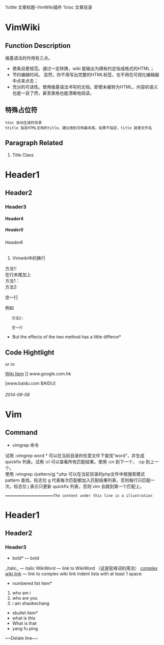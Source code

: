 %title 文章标题-VimWiki插件
%toc 文章目录


=VimWiki=
==Function Description==
维基语法的作用有三点。
* 使条目更规范。通过一定转换，wiki 能输出为拥有约定俗成格式的HTML；
* 节约编辑时间。 显然，你不用写出完整的HTML标签，也不用在可视化编辑器中点来点去；
* 充分的可读性。使用维基语法书写的文档，即使未被转为HTML，内容的语义也是一目了然，甚至表格也能清晰地阅读。
 
==特殊占位符==
 %toc 自动生成的目录
 %title 指定HTML文档的title，建议放到文档最末尾。如果不指定，title 就是文件名
 
==Paragraph Related==
# Title Class
= Header1 =
== Header2 ==
=== Header3 ===
==== Header4 ====
===== Header5 =====
====== Header6 ======

# Vimwiki中的换行
方法1:<br>
在行末尾加上<br>
    方法1：<br>
方法2:

空一行

例如

    方法2:

    空一行 

*But the effects of the two method has a little differce*


==Code Hightlight==

{{{class="brush: python"
for i in range(1, 5):
    print(i)
}}}

{{{class="brush: c++"
#include "helloworld.h"
int helloworld()
{
   printf("hello world");
}
}}}

or in:
 
{{{c++
#include "helloworld.h"
int helloworld()
{
   printf("hello world");
}
}}}

{{{python
for i in range(1, 5):
    print(i)
}}}



[[Wiki Item]]
[]
www.google.com.hk

[www.baidu.com BAIDU]


======2014-06-08 ======



=Vim=
==Command==
* vimgrep 命令 
试用 :vimgrep word * 可以在当前目录的任意文件下查找“word”，并生成 quickfix 列表。试用 :cl 可以查看所有匹配结果。使用 :cn 到下一个， :cp 到上一个。<br>
使用 :vimgrep /pattern/gj *.php 可以在当前目录的php文件中按搜索模式 pattern 查找。标志位 g 代表每次匹配都加入匹配结果列表，否则每行只匹配一次。标志位 j 表示只更新 quickfix 列表，否则 vim 会跳到第一个匹配上。<br>





 ======================The content under this line is a illustration
= Header1 =
== Header2 ==
=== Header3 ===


*bold* — bold
_italic_ — italic
WikiWord — link to WikiWord （这是驼峰词的用法）
[[complex wiki link]] — link to complex wiki link
Indent lists with at least 1 space:

*numbered list item*
# who am i
# who are you
# i am shaokechang

*sbullet item*
* what is this
* What is that
* yang fu ping
~~Delate line~~
